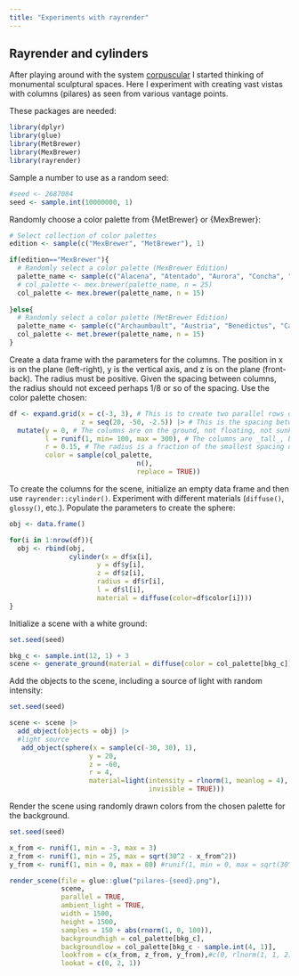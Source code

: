 ```yaml
---
title: "Experiments with rayrender"
---
```


## Rayrender and cylinders

After playing around with the system [corpuscular](https://github.com/paezha/corpuscular) I started thinking of monumental sculptural spaces. Here I experiment with creating vast vistas with columns (pilares) as seen from various vantage points.

These packages are needed:
```r
library(dplyr)
library(glue)
library(MetBrewer)
library(MexBrewer)
library(rayrender)
```

Sample a number to use as a random seed:
```r
#seed <- 2687084
seed <- sample.int(10000000, 1)
```

Randomly choose a color palette from {MetBrewer} or {MexBrewer}:
```r
# Select collection of color palettes
edition <- sample(c("MexBrewer", "MetBrewer"), 1)

if(edition=="MexBrewer"){
  # Randomly select a color palette (MexBrewer Edition)
  palette_name <- sample(c("Alacena", "Atentado", "Aurora", "Concha", "Frida", "Revolucion", "Ronda", "Tierra"), 1)
  # col_palette <- mex.brewer(palette_name, n = 25)
  col_palette <- mex.brewer(palette_name, n = 15)
  
}else{
  # Randomly select a color palette (MetBrewer Edition)
  palette_name <- sample(c("Archaumbault", "Austria", "Benedictus", "Cassatt1", "Cassatt2", "Cross", "Degas", "Demuth", "Derain", "Egypt", "Gauguin", "Greek", "Hiroshige", "Hokusai1", "Hokusai2", "Hokusai3", "Homer1", "Homer2", "Ingres", "Isfahan1", "Isfahan2", "Java", "Johnson", "Juarez", "Kandinsky", "Klimt", "Lakota", "Manet", "Monet", "Moreau", "Morgenstern", "Nattier", "Navajo", "NewKingdom", "Nizami", "OKeeffe1", "OKeeffe2", "Paquin", "Peru1", "Peru2", "Pillement", "Pissaro", "Redon", "Renoir", "Robert", "Signac", "Tam", "Tara", "Thomas", "Tiepolo", "Troy", "Tsimshian", "VanGogh1", "VanGogh2", 'VanGogh3', "Veronese", "Wissing"), 1)
  col_palette <- met.brewer(palette_name, n = 15)
}
```

Create a data frame with the parameters for the columns. The position in x is on the plane (left-right), y is the vertical axis, and z is on the plane (front-back). The radius must be positive. Given the spacing between columns, the radius should not exceed perhaps 1/8 or so of the spacing. Use the color palette chosen:
```r
df <- expand.grid(x = c(-3, 3), # This is to create two parallel rows of columns; consider adding more
                  z = seq(20, -50, -2.5)) |> # This is the spacing between columns in the z axis (front-back)
  mutate(y = 0, # The columns are on the ground, not floating, not sunk
         l = runif(1, min= 100, max = 300), # The columns are _tall_, between 100 and 300 units tall
         r = 0.15, # The radius is a fraction of the smallest spacing of the columns (which is at the moment 2 in x)
         color = sample(col_palette, 
                                n(), 
                                replace = TRUE))
```

To create the columns for the scene, initialize an empty data frame and then use `rayrender::cylinder()`. Experiment with different materials (`diffuse()`, `glossy()`, etc.). Populate the parameters to create the sphere:
```r
obj <- data.frame()

for(i in 1:nrow(df)){
  obj <- rbind(obj,
               cylinder(x = df$x[i],
                      y = df$y[i],
                      z = df$z[i],
                      radius = df$r[i],
                      l = df$l[i],
                      material = diffuse(color=df$color[i])))
}
```

Initialize a scene with a white ground:
```r
set.seed(seed)

bkg_c <- sample.int(12, 1) + 3
scene <- generate_ground(material = diffuse(color = col_palette[bkg_c]))
```

Add the objects to the scene, including a source of light with random intensity:
```r
set.seed(seed)

scene <- scene |> 
  add_object(objects = obj) |>
  #light source
   add_object(sphere(x = sample(c(-30, 30), 1),
                    y = 20,
                    z = -60,
                    r = 4,
                    material=light(intensity = rlnorm(1, meanlog = 4),
                                   invisible = TRUE)))
```

Render the scene using randomly drawn colors from the chosen palette for the background. 
```r
set.seed(seed)

x_from <- runif(1, min = -3, max = 3)
z_from <- runif(1, min = 25, max = sqrt(30^2 - x_from^2))
y_from <- runif(1, min = 0, max = 80) #runif(1, min = 0, max = sqrt(30^2 - x_from^2 - y_from^2))

render_scene(file = glue::glue("pilares-{seed}.png"),
             scene, 
             parallel = TRUE,
             ambient_light = TRUE,
             width = 1500, 
             height = 1500, 
             samples = 150 + abs(rnorm(1, 0, 100)), 
             backgroundhigh = col_palette[bkg_c],
             backgroundlow = col_palette[bkg_c - sample.int(4, 1)],
             lookfrom = c(x_from, z_from, y_from),#c(0, rlnorm(1, 1, 2), runif(1, min = 15, max = 30)),
             lookat = c(0, 2, 1))
```


